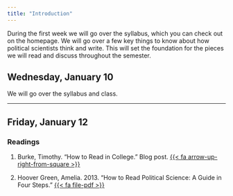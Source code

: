 ```yaml
---
title: "Introduction"
---
```


During the first week we will go over the syllabus, which you can check out on the homepage. We will go over a few key things to know about how political scientists think and write. This will set the foundation for the pieces we will read and discuss throughout the semester.

## Wednesday, January 10

We will go over the syllabus and class.



---

## Friday, January 12

### Readings

1. Burke, Timothy. "How to Read in College." Blog post. [{{< fa arrow-up-right-from-square >}}](https://blogs.swarthmore.edu/burke/permanent-features-advice-on-academia/how-to-read-in-college/)

2. Hoover Green, Amelia. 2013. "How to Read Political Science: A Guide in Four Steps." [{{< fa file-pdf >}}](https://calgara.github.io/Pol157_Spring2019/howtoread.pdf)


    
    